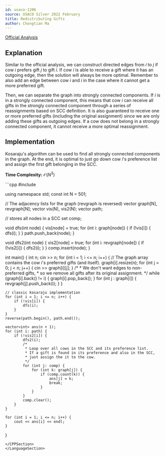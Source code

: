 ```yaml
---
id: usaco-1206
source: USACO Silver 2022 February
title: Redistributing Gifts
author: Chongtian Ma
---
```


[Official Analysis](http://www.usaco.org/current/data/sol_prob1_silver_feb22.html)

## Explanation

Similar to the official analysis, we can construct directed edges from $i$ to $j$ if cow $i$ prefers gift $j$ to gift $i$.
If cow $i$ is able to receive a gift where it has an outgoing edge, then the solution will always be more optimal. 
Remember to also add an edge between cow $i$ and $i$ in the case where it cannot get a more preferred gift.

Then, we can separate the graph into strongly connected components. If $i$ is in a strongly connected component, this means that cow $i$ can receive
all gifts in the strongly connected component through a series of reassignments based on SCC definition. It is also guaranteed to receive one 
or more preferred gifts (including the original assignment) since we are only adding these gifts as outgoing edges. If a cow does not belong in 
a strongly connected component, it cannot receive a more optimal reassignment.
## Implementation

Kosaraju's algorithm can be used to find all strongly connected components in the graph. At the end, it is optimal to just go down cow $i$'s preference list and assign the first gift belonging in the SCC.

**Time Complexity:** $\mathcal{O}(N^3)$

<LanguageSection>
<CPPSection>
```cpp
#include <bits/stdc++.h>

using namespace std;
const int N = 501;

// The adjacency lists for the graph (revgraph is reversed)
vector<int> graph[N], revgraph[N];
vector<bool> vis(N), vis2(N);
vector<int> path;

// stores all nodes in a SCC
set<int> comp;

void dfs(int node) {
	vis[node] = true;
	for (int i: graph[node]) {
		if (!vis[i]) {
			dfs(i);
		}
	}
	path.push_back(node);
}

void dfs2(int node) {
	vis2[node] = true;
	for (int i: revgraph[node]) {
		if (!vis2[i]) {
			dfs2(i);
		}
	}
	comp.insert(node);
}

int main() {
	int n;
	cin >> n;
	for (int i = 1; i <= n; i++) {
		// The graph array contains the cow i's preferred gifts (and itself).
		graph[i].resize(n);
		for (int j = 0; j < n; j++) {
			cin >> graph[i][j];
		}
		/*
		 * We don't want edges to non-preferred gifts,
		 * so we remove all gifts after its original assignment.
		 */
		while (graph[i].back() != i) {
			graph[i].pop_back();
		}
		for (int j : graph[i]) {
			revgraph[j].push_back(i);
		}
	}

	// classic kosaraju implementation
	for (int i = 1; i <= n; i++) {
		if (!vis[i]) {
			dfs(i);
		}
	}
	reverse(path.begin(), path.end());

	vector<int> ans(n + 1);
	for (int i: path) {
		if (!vis2[i]) {
			dfs2(i);
			/*
			 * Loop over all cows in the SCC and its preference list.
			 * If a gift is found in its preference and also in the SCC,
			 * just assign the it to the cow.
			 */
			for (int j: comp) {
				for (int k: graph[j]) {
					if (comp.count(k)) {
						ans[j] = k;
						break;
					}
				}
			}
			comp.clear();
		}
	}
	
	for (int i = 1; i <= n; i++) {
		cout << ans[i] << endl;
	}
}
```  
</CPPSection>
</LanguageSection>
